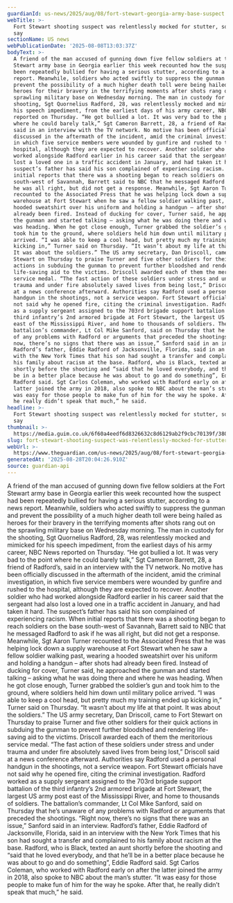 ```yaml
---
guardianId: us-news/2025/aug/08/fort-stewart-georgia-army-base-suspect
webTitle: >-
  Fort Stewart shooting suspect was relentlessly mocked for stutter, soldiers
  say
sectionName: US news
webPublicationDate: '2025-08-08T13:03:37Z'
bodyText: >-
  A friend of the man accused of gunning down five fellow soldiers at the Fort
  Stewart army base in Georgia earlier this week recounted how the suspect had
  been repeatedly bullied for having a serious stutter, according to a news
  report. Meanwhile, soldiers who acted swiftly to suppress the gunman and
  prevent the possibility of a much higher death toll were being hailed as
  heroes for their bravery in the terrifying moments after shots rang out on the
  sprawling military base on Wednesday morning. The man in custody for the
  shooting, Sgt Quornelius Radford, 28, was relentlessly mocked and mimicked for
  his speech impediment, from the earliest days of his army career, NBC News
  reported on Thursday. “He got bullied a lot. It was very bad to the point
  where he could barely talk,” Sgt Cameron Barrett, 28, a friend of Radford’s,
  said in an interview with the TV network. No motive has been officially
  discussed in the aftermath of the incident, amid the criminal investigation,
  in which five service members were wounded by gunfire and rushed to the
  hospital, although they are expected to recover. Another soldier who had
  worked alongside Radford earlier in his career said that the sergeant had also
  lost a loved one in a traffic accident in January, and had taken it hard. The
  suspect’s father has said his son complained of experiencing racism. When
  initial reports that there was a shooting began to reach soldiers on the base
  south-west of Savannah, Barrett said to NBC that he messaged Radford to ask if
  he was all right, but did not get a response. Meanwhile, Sgt Aaron Turner
  recounted to the Associated Press that he was helping lock down a supply
  warehouse at Fort Stewart when he saw a fellow soldier walking past, wearing a
  hooded sweatshirt over his uniform and holding a handgun – after shots had
  already been fired. Instead of ducking for cover, Turner said, he approached
  the gunman and started talking – asking what he was doing there and where he
  was heading. When he got close enough, Turner grabbed the soldier’s gun and
  took him to the ground, where soldiers held him down until military police
  arrived. “I was able to keep a cool head, but pretty much my training ended up
  kicking in,” Turner said on Thursday. “It wasn’t about my life at that point.
  It was about the soldiers.” The US army secretary, Dan Driscoll, came to Fort
  Stewart on Thursday to praise Turner and five other soldiers for their quick
  actions in subduing the gunman to prevent further bloodshed and rendering
  life-saving aid to the victims. Driscoll awarded each of them the meritorious
  service medal. “The fast action of these soldiers under stress and under
  trauma and under fire absolutely saved lives from being lost,” Driscoll said
  at a news conference afterward. Authorities say Radford used a personal
  handgun in the shootings, not a service weapon. Fort Stewart officials have
  not said why he opened fire, citing the criminal investigation. Radford worked
  as a supply sergeant assigned to the 703rd brigade support battalion of the
  third infantry’s 2nd armored brigade at Fort Stewart, the largest US army post
  east of the Mississippi River, and home to thousands of soldiers. The
  battalion’s commander, Lt Col Mike Sanford, said on Thursday that he’s unaware
  of any problems with Radford or arguments that preceded the shootings. “Right
  now, there’s no signs that there was an issue,” Sanford said in an interview.
  Radford’s father, Eddie Radford of Jacksonville, Florida, said in an interview
  with the New York Times that his son had sought a transfer and complained to
  his family about racism at the base. Radford, who is Black, texted an aunt
  shortly before the shooting and “said that he loved everybody, and that he’ll
  be in a better place because he was about to go and do something”, Eddie
  Radford said. Sgt Carlos Coleman, who worked with Radford early on after the
  latter joined the army in 2018, also spoke to NBC about the man’s stutter. “It
  was easy for those people to make fun of him for the way he spoke. After that,
  he really didn’t speak that much,” he said.
headline: >-
  Fort Stewart shooting suspect was relentlessly mocked for stutter, soldiers
  say
thumbnail: >-
  https://media.guim.co.uk/6f60a4eedf6d8326632c8d6129ab2f9cbc70139f/380_0_5000_4000/500.jpg
slug: fort-stewart-shooting-suspect-was-relentlessly-mocked-for-stutter-soldiers-say
webUrl: >-
  https://www.theguardian.com/us-news/2025/aug/08/fort-stewart-georgia-army-base-suspect
generatedAt: '2025-08-28T20:04:26.910Z'
source: guardian-api
---
```

A friend of the man accused of gunning down five fellow soldiers at the Fort Stewart army base in Georgia earlier this week recounted how the suspect had been repeatedly bullied for having a serious stutter, according to a news report. Meanwhile, soldiers who acted swiftly to suppress the gunman and prevent the possibility of a much higher death toll were being hailed as heroes for their bravery in the terrifying moments after shots rang out on the sprawling military base on Wednesday morning. The man in custody for the shooting, Sgt Quornelius Radford, 28, was relentlessly mocked and mimicked for his speech impediment, from the earliest days of his army career, NBC News reported on Thursday. “He got bullied a lot. It was very bad to the point where he could barely talk,” Sgt Cameron Barrett, 28, a friend of Radford’s, said in an interview with the TV network. No motive has been officially discussed in the aftermath of the incident, amid the criminal investigation, in which five service members were wounded by gunfire and rushed to the hospital, although they are expected to recover. Another soldier who had worked alongside Radford earlier in his career said that the sergeant had also lost a loved one in a traffic accident in January, and had taken it hard. The suspect’s father has said his son complained of experiencing racism. When initial reports that there was a shooting began to reach soldiers on the base south-west of Savannah, Barrett said to NBC that he messaged Radford to ask if he was all right, but did not get a response. Meanwhile, Sgt Aaron Turner recounted to the Associated Press that he was helping lock down a supply warehouse at Fort Stewart when he saw a fellow soldier walking past, wearing a hooded sweatshirt over his uniform and holding a handgun – after shots had already been fired. Instead of ducking for cover, Turner said, he approached the gunman and started talking – asking what he was doing there and where he was heading. When he got close enough, Turner grabbed the soldier’s gun and took him to the ground, where soldiers held him down until military police arrived. “I was able to keep a cool head, but pretty much my training ended up kicking in,” Turner said on Thursday. “It wasn’t about my life at that point. It was about the soldiers.” The US army secretary, Dan Driscoll, came to Fort Stewart on Thursday to praise Turner and five other soldiers for their quick actions in subduing the gunman to prevent further bloodshed and rendering life-saving aid to the victims. Driscoll awarded each of them the meritorious service medal. “The fast action of these soldiers under stress and under trauma and under fire absolutely saved lives from being lost,” Driscoll said at a news conference afterward. Authorities say Radford used a personal handgun in the shootings, not a service weapon. Fort Stewart officials have not said why he opened fire, citing the criminal investigation. Radford worked as a supply sergeant assigned to the 703rd brigade support battalion of the third infantry’s 2nd armored brigade at Fort Stewart, the largest US army post east of the Mississippi River, and home to thousands of soldiers. The battalion’s commander, Lt Col Mike Sanford, said on Thursday that he’s unaware of any problems with Radford or arguments that preceded the shootings. “Right now, there’s no signs that there was an issue,” Sanford said in an interview. Radford’s father, Eddie Radford of Jacksonville, Florida, said in an interview with the New York Times that his son had sought a transfer and complained to his family about racism at the base. Radford, who is Black, texted an aunt shortly before the shooting and “said that he loved everybody, and that he’ll be in a better place because he was about to go and do something”, Eddie Radford said. Sgt Carlos Coleman, who worked with Radford early on after the latter joined the army in 2018, also spoke to NBC about the man’s stutter. “It was easy for those people to make fun of him for the way he spoke. After that, he really didn’t speak that much,” he said.
